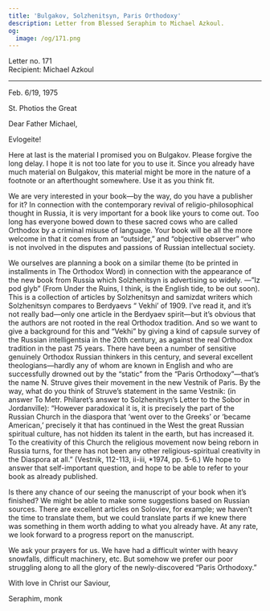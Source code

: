 ```yaml
---
title: 'Bulgakov, Solzhenitsyn, Paris Orthodoxy'
description: Letter from Blessed Seraphim to Michael Azkoul.
og:
  image: /og/171.png
---
```


<div style={{textAlign:'right', fontFamily:'monospace'}}>Letter no. 171</div>
<div style={{textAlign:'left', fontFamily:'monospace'}}>Recipient: Michael Azkoul</div>

---

Feb. 6/19, 1975

St. Photios the Great

Dear Father Michael,

Evlogeite!

Here at last is the material I promised you on Bulgakov. Please forgive the long delay. I hope it is not too late for you to use it. Since you already have much material on Bulgakov, this material might be more in the nature of a footnote or an afterthought somewhere. Use it as you think fit.

We are very interested in your book—by the way, do you have a publisher for it? In connection with the contemporary revival of religio-philosophical thought in Russia, it is very important for a book like yours to come out. Too long has everyone bowed down to these sacred cows who are called Orthodox by a criminal misuse of language. Your book will be all the more welcome in that it comes from an “outsider,” and “objective observer” who is not involved in the disputes and passions of Russian intellectual society.

We ourselves are planning a book on a similar theme (to be printed in installments in The Orthodox Word) in connection with the appearance of the new book from Russia which Solzhenitsyn is advertising so widely. —”Iz pod glyb” (From Under the Ruins, I think, is the English tide, to be out soon). This is a collection of articles by Solzhenitsyn and samizdat writers which Solzhenitsyn compares to Berdyaevs “ Vekhi’ of 1909. I’ve read it, and it’s not really bad—only one article in the Berdyaev spirit—but it’s obvious that the authors are not rooted in the real Orthodox tradition. And so we want to give a background for this and “Vekhi” by giving a kind of capsule survey of the Russian intelligentsia in the 20th century, as against the real Orthodox tradition in the past 75 years. There have been a number of sensitive genuinely Orthodox Russian thinkers in this century, and several excellent theologians—hardly any of whom are known in English and who are successfully drowned out by the “static” from the “Paris Orthodoxy”—that’s the name N. Struve gives their movement in the new Vestnik of Paris. By the way, what do you think of Struve’s statement in the same Vestnik: (in answer To Metr. Philaret’s answer to Solzhenitsyn’s Letter to the Sobor in Jordanville): “However paradoxical it is, it is precisely the part of the Russian Church in the diaspora that ‘went over to the Greeks’ or ‘became American,’ precisely it that has continued in the West the great Russian spiritual culture, has not hidden its talent in the earth, but has increased it. To the creativity of this Church the religious movement now being reborn in Russia turns, for there has not been any other religious-spiritual creativity in the Diaspora at all.” (Vestnik, 112-113, ii-iii, *1974, pp. 5-6.) We hope to answer that self-important question, and hope to be able to refer to your book as already published.

Is there any chance of our seeing the manuscript of your book when it’s finished? We might be able to make some suggestions based on Russian sources. There are excellent articles on Soloviev, for example; we haven’t the time to translate them, but we could translate parts if we knew there was something in them worth adding to what you already have. At any rate, we look forward to a progress report on the manuscript.

We ask your prayers for us. We have had a difficult winter with heavy snowfalls, difficult machinery, etc. But somehow we prefer our poor struggling along to all the glory of the newly-discovered “Paris Orthodoxy.”

With love in Christ our Saviour,

Seraphim, monk
